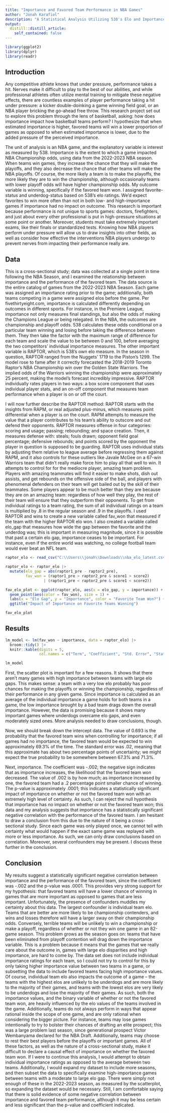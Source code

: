 ```yaml
---
title: "Importance and Favored Team Performance in NBA Games"
author: "Jonah Karafiol"
description: "A Statistical Analysis Utilizing 538's Elo and Importance"
output:
  distill::distill_article:
    self_contained: false
---
```


```r
library(ggplot2)
library(dplyr)
library(readr)
```
## Introduction
Any competitive athlete knows that under pressure, performance takes a hit. Nerves make it difficult to play to the best of our abilities, and while professional athletes often utilize mental training to mitigate these negative effects, there are countless examples of player performance taking a hit under pressure: a kicker double-doinking a game winning field goal, or an NBA player bricking the go-ahead free throw. This research project set out to explore this problem through the lens of basketball, asking: how does importance impact how basketball teams perform? I hypothesize that when estimated importance is higher, favored teams will win a lower proportion of games as opposed to when estimated importance is lower, due to the added pressure of the perceived importance. 

The unit of analysis is an NBA game, and the explanatory variable is interest as measured by 538. Importance is the extent to which a game impacted NBA Championship odds, using data from the 2022-2023 NBA season. When teams win games, they increase the chance that they will make the playoffs, and they also decrease the chance that other teams will make the NBA playoffs. Of course, the more likely a team is to make the playoffs, the more likely they are to win the championship, although occasionally teams with lower playoff odds will have higher championship odds. My outcome variable is winning, specifically if the favored team won. I assigned favorite-status and underdog-status based on 538's elo ratings. We'd expect favorites to win more often than not in both low- and high-importance games if importance had no impact on outcome. This research is important because performance is not unique to sports games: doctors, firefighters, and just about every other professional is put in high-pressure situations at some point or another. Moreover, students must take extremely important exams, like their finals or standardized tests. Knowing how NBA players perform under pressure will allow us to draw insights into other fields, as well as consider how effective the interventions NBA players undergo to prevent nerves from impacting their performance really are.

## Data
This is a cross-sectional study; data was collected at a single point in time following the NBA Season, and I examined the relationship between importance and the performance of the favored team. The data source is the entire catalog of games from the 2022-2023 NBA Season. Each game was assigned an importance rating prior to the game; additionally, both teams competing in a game were assigned elos before the game. Per fivethirtyeight.com, importance is calculated differently depending on outcomes in different sports. For instance, in the Premiere League, importance not only measures final standings, but also the odds of making the Champions League or being relegated. In the NBA, the outcomes are championship and playoff odds. 538 calculates these odds conditional on a particular team winning and losing before taking the difference between them. They then take the factor with the maximum range of difference for each team and scale the value to be between 0 and 100, before averaging the two competitors' individual importance measures. The other important variable is RAPTOR, which is 538's own elo measure. In the season in question, RAPTOR ranged from the Nuggets' 1719 to the Piston's 1299. The model rose to fame after it correctly forecasted the 2018-2019 Toronto Raptor's NBA Championship win over the Golden State Warriors. The implied odds of the Warriors winning the championship were approximately 25 percent, making the model's forecast incredibly impressive. RAPTOR individually rates players in two ways: a box score component that uses individual player stats, and an on-off component that measures team performance when a player is on or off the court.

I will now further describe the RAPTOR method: RAPTOR starts with the insights from RAPM, or real adjusted plus-minus, which measures point differential when a player is on the court. RAPM attempts to measure the value that a player contributes to his team's ability to outscore and out defend their opponents. RAPTOR measures offense in four categories: scoring and usage; passing; rebounding; and space creation. Then, it measures defense with: steals; fouls drawn; opponent field goal percentage; defensive rebounds; and points scored by the opponent the player in question is supposed to be guarding. RAPTOR uses individual stats by adjusting them relative to league average before regressing them against RAPM, and it also controls for these outliers like Javale McGee on a 67-win Warriors team that didn't really make force him to play all that well to win. It attempts to control for for the mediocre player, amazing team problem. Players with amazing teammates will find it easier to make shots, dish out assists, and get rebounds on the offensive side of the ball, and players with phenomenal defenders on their team will get bailed out by the skill of their teammates. Some players appear to be much better than they are because they are on an amazing team: regardless of how well they play, the rest of their team will ensure that they outperform their opponents. To get from individual ratings to a team rating, the sum of all individual ratings on a team is multiplied by .8 in the regular season and .9 in the playoffs. I used RAPTOR and wins to create a new variable called fav_won that measured if the team with the higher RAPTOR elo won. I also created a variable called elo_gap that measures how wide the gap between the favorite and the underdog was; this is important in measuring magnitude, since it is possible that past a certain elo gap, importance ceases to be important. For instance, even if the entire world was watching, no college football team would ever beat an NFL team.

```r
raptor_elo <- read_csv("C:\\Users\\jonah\\Downloads\\nba_elo_latest.csv")

raptor_elo <- raptor_elo |>
  mutate(elo_gap = abs(raptor1_pre - raptor2_pre),
         fav_won = (raptor1_pre > raptor2_pre & score1 > score2) 
                 | (raptor1_pre < raptor2_pre & score1 < score2))

fav_elo_plot <- ggplot(raptor_elo, aes(x = elo_gap, y = importance)) +
  geom_point(aes(color = fav_won), size = 1) +
  labs(x = "Elo Gap", y = "Importance", color = "Favorite Team Won?") +
  ggtitle("Impact of Importance on Favorite Teams Winning")

fav_elo_plot
```

## Results
```r
lm_model <- lm(fav_won ~ importance, data = raptor_elo) |>
  broom::tidy() |>
  knitr::kable(digits = 5,
               col.names = c("Term", "Coefficient", "Std. Error", "Statistic", "P-value"))

lm_model
```

First, the scatter plot is important for a few reasons. It shows that there aren't many games with high importance between teams with large elo gaps. This makes sense: a team with a very low elo probably has poor chances for making the playoffs or winning the championship, regardless of their performance in any given game. Since importance is calculated as an average of the individual importance a game holds for both teams in a game, the low importance brought by a bad team drags down the overall importance. However, the data is promising because it shows many important games where underdogs overcame elo gaps, and even moderately sized ones. More analysis needed to draw conclusions, though.

Now, we should break down the intercept data. The value of 0.693 is the probability that the favored team wins when controlling for importance; if all games had no importance, the favored team would be expected to win approximately 69.3\% of the time. The standard error was .02, meaning that this approximate has about two percentage points of uncertainty; we might expect the true probability to be somewhere between 67.3\% and 71.3\%. 

Next, importance. The coefficient was -.002; the negative sign indicates that as importance increases, the likelihood that the favored team won decreased. The value of .002 is by how much; as importance increased by one, the favored team had a .2 percentage point smaller chance of winning. The p-value is approximately .0001; this indicates a statistically significant impact of importance on whether or not the favored team won with an extremely high level of certainty. As such, I can reject the null hypothesis that importance has no impact on whether or not the favored team won; this data and my analysis suggests that importance has a statistically significant negative correlation with the performance of the favored team. I am hesitant to draw a conclusion from this due to the nature of it being a cross-sectional study. Since each game was only played once, we cannot tell with certainty what would happen if the exact same game was replayed with more or less importance. As such, we can only draw conclusions based on correlation. Moreover, several confounders may be present. I discuss these further in the conclusion.

## Conclusion
My results suggest a statistically significant negative correlation between importance and the performance of the favored team, since the coefficient was -.002 and the p-value was .0001. This provides very strong support for my hypothesis: that favored teams will have a lower chance of winning in games that are more important as opposed to games that are less important. Unfortunately, the presence of confounders muddles my certainty about this data. The largest confounder is individual team elo. Teams that are better are more likely to be championship contenders, and wins and losses therefore will have a larger sway on their championship odds. Conversely, terrible teams will be unlikely to win a championship or make a playoff, regardless of whether or not they win one game in an 82-game season. This problem grows as the season goes on: teams that have been eliminated from playoff contention will drag down the importance variable. This is a problem because it means that the games that we really care about the outcome in, games with large elo disparities and high importance, are hard to come by. The data set does not include individual importance ratings for each team, so I could not try to control for this by only taking  higher importance value between two teams in a game, or subsetting the data to include favored teams facing high importance values. Of course, individual team elo also impacts the outcome of a game -- the teams with the highest elos are unlikely to be underdogs and are more likely to the majority of their games, and teams with the lowest elos are very likely to be underdogs and lose the majority of their games. As such, both the importance values, and the binary variable of whether or not the favored team won, are heavily influenced by the elo values of the teams involved in the game. Additionally, teams do not always perform in ways that appear rational inside the scope of one game, and are only rational when considering the bigger picture. For instance, teams may lose games intentionally to try to bolster their chances of drafting an elite prospect; this was a large problem last season, since generational prospect Victor Wembanyama declared for the NBA Draft. Additionally, teams may choose to rest their best players before the playoffs or important games. All of these factors, as well as the nature of a cross-sectional study, make it difficult to declare a causal effect of importance on whether the favored team won. If I were to continue this analysis, I would attempt to obtain individual importance ratings as opposed to the average between two teams. Additionally, I would expand my dataset to include more seasons, and then subset the data to specifically examine high-importance games between teams with a moderate to large elo gap. There were simply not enough of these in the 2022-2023 season, as measured by the scatterplot, so expanding the dataset would be necessary. Still, I am comfortable saying that there is solid evidence of some negative correlation between importance and favored team performance, although it may be less certain and less significant than the p-value and coefficient indicated. 
